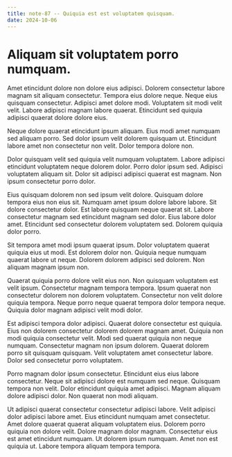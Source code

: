```yaml
---
title: note-87 -- Quiquia est est voluptatem quisquam.
date: 2024-10-06
---
```


# Aliquam sit voluptatem porro numquam.

Amet etincidunt dolore non dolore eius adipisci. Dolorem consectetur labore magnam sit aliquam consectetur. Tempora eius dolore neque. Neque eius quisquam consectetur. Adipisci amet dolore modi. Voluptatem sit modi velit velit. Labore adipisci magnam labore quaerat. Etincidunt sed quiquia adipisci quaerat dolore dolore eius.

Neque dolore quaerat etincidunt ipsum aliquam. Eius modi amet numquam sed aliquam porro. Sed dolor ipsum velit dolorem quisquam ut. Etincidunt labore amet non consectetur non velit. Dolor tempora dolore non.

Dolor quisquam velit sed quiquia velit numquam voluptatem. Labore adipisci etincidunt voluptatem neque dolorem dolor. Porro dolor ipsum sed. Adipisci voluptatem aliquam sit. Dolor sit adipisci adipisci quaerat est magnam. Non ipsum consectetur porro dolor.

Eius quisquam dolorem non sed ipsum velit dolore. Quisquam dolore tempora eius non eius sit. Numquam amet ipsum dolore labore labore. Sit dolore consectetur dolor. Est labore quisquam neque quaerat sit. Labore consectetur magnam sed etincidunt magnam sed dolor. Eius labore dolor amet. Etincidunt sed consectetur dolorem voluptatem sed. Dolorem quiquia dolor porro.

Sit tempora amet modi ipsum quaerat ipsum. Dolor voluptatem quaerat quiquia eius ut modi. Est dolorem dolor non. Quiquia neque numquam quaerat labore ut neque. Dolorem dolorem adipisci sed dolorem. Non aliquam magnam ipsum non.

Quaerat quiquia porro dolore velit eius non. Non quisquam voluptatem est velit ipsum. Consectetur magnam tempora tempora. Ipsum quaerat non consectetur dolorem non dolorem voluptatem. Consectetur non velit dolore quiquia tempora. Neque porro neque quaerat tempora dolor tempora neque. Quiquia dolor magnam adipisci velit modi dolor.

Est adipisci tempora dolor adipisci. Quaerat dolore consectetur est quiquia. Eius non dolorem consectetur dolorem dolorem magnam amet. Quiquia non modi quiquia consectetur velit. Modi sed quaerat quiquia non neque numquam. Consectetur magnam non ipsum dolorem. Quaerat dolorem porro sit quisquam quisquam. Velit voluptatem amet consectetur labore. Dolor sed consectetur porro voluptatem.

Porro magnam dolor ipsum consectetur. Etincidunt eius eius labore consectetur. Neque sit adipisci dolore est numquam sed neque. Quisquam tempora non velit. Dolor etincidunt quiquia amet adipisci. Magnam aliquam dolore adipisci dolor. Non quaerat non modi aliquam.

Ut adipisci quaerat consectetur consectetur adipisci labore. Velit adipisci dolor adipisci labore amet. Eius etincidunt numquam amet consectetur. Amet dolore quaerat quaerat aliquam voluptatem eius. Dolorem porro quiquia non dolore velit. Dolore magnam dolor magnam. Consectetur eius est amet etincidunt numquam. Ut dolorem ipsum numquam. Amet non est quiquia ut. Labore tempora aliquam tempora tempora.

